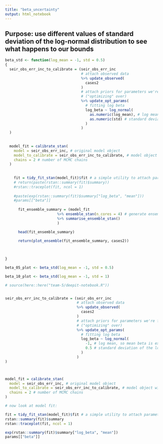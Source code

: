 ```yaml
---
title: "beta_uncertainty"
output: html_notebook
---
```


## Purpose: use different values of standard deviation of the log-normal distribution to see what happens to our bounds

```r


beta_std <- function(log_mean = -1, std = 0.5)
{
  seir_obs_err_inc_to_calibrate = (seir_obs_err_inc
                                   # attach observed data
                                   %>% update_observed(
                                     cases2
                                   )
                                   # attach priors for parameters we're fitting
                                   # ("optimizing" over)
                                   %>% update_opt_params(
                                     # fitting log beta
                                     log_beta ~ log_normal(
                                       as.numeric(log_mean), # log mean, so mean beta is exp(-1) = 0.36
                                       as.numeric(std) # standard deviation of the log normal prior
                                     )
                                   )
  )
  
  
  model_fit = calibrate_stan(
    model = seir_obs_err_inc, # original model object
    model_to_calibrate = seir_obs_err_inc_to_calibrate, # model object with observed data and priors
    chains = 2 # number of MCMC chains
  )
  
  
    fit = tidy_fit_stan(model_fit)$fit # a simple utility to attach parameter names to stan output
    # return(paste(rstan::summary(fit)$summary))
    #rstan::traceplot(fit, ncol = 1)
    
    #paste(exp(rstan::summary(fit)$summary["log_beta", "mean"]))
    #params[["beta"]]
    
      fit_ensemble_summary = (model_fit
                        %>% ensemble_stan(n_cores = 4) # generate ensemble in parallel
                        %>% summarise_ensemble_stan()
                        )

      head(fit_ensemble_summary)

      return(plot_ensemble(fit_ensemble_summary, cases2))
  
    
    
}

```

```r
beta_05_plot <- beta_std(log_mean = -1, std = 0.5)
```
```r
beta_10_plot <- beta_std(log_mean = -1, std = 1)
```



```r
# source(here::here("team-5/deepit-notebook.R"))


seir_obs_err_inc_to_calibrate = (seir_obs_err_inc
                                 # attach observed data
                                 %>% update_observed(
                                   cases2
                                 )
                                 # attach priors for parameters we're fitting
                                 # ("optimizing" over)
                                 %>% update_opt_params(
                                   # fitting log beta
                                   log_beta ~ log_normal(
                                     -1, # log mean, so mean beta is exp(-1) = 0.36
                                     0.5 # standard deviation of the log normal prior
                                   )
                                 )
)



model_fit = calibrate_stan(
  model = seir_obs_err_inc, # original model object
  model_to_calibrate = seir_obs_err_inc_to_calibrate, # model object with observed data and priors
  chains = 2 # number of MCMC chains
)

# now look at model fit:

fit = tidy_fit_stan(model_fit)$fit # a simple utility to attach parameter names to stan output
rstan::summary(fit)$summary
rstan::traceplot(fit, ncol = 1)

exp(rstan::summary(fit)$summary["log_beta", "mean"])
params[["beta"]]
```
